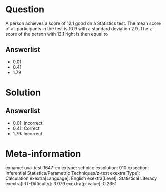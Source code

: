 Question
========

A person achieves a score of 12.1 good on a Statistics test. The mean score of all participants in the test is 10.9 with a standard deviation 2.9. The z-score of the person with 12.1 right is then equal to

Answerlist
----------

* 0.01
* 0.41
* 1.79

Solution
========

Answerlist
----------

* 0.01: Incorrect
* 0.41: Correct
* 1.79: Incorrect

Meta-information
================
exname: uva-test-1647-en
extype: schoice
exsolution: 010
exsection: Inferential Statistics/Parametric Techniques/z-test
exextra[Type]: Calculation
exextra[Language]: English
exextra[Level]: Statistical Literacy
exextra[IRT-Difficulty]: 3.079
exextra[p-value]: 0.2651
